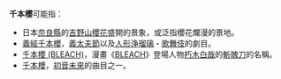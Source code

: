 '''千本櫻'''可能指：
*日本[[奈良縣|奈良縣]]的[[吉野山|吉野山]][[櫻花|櫻花]]盛開的景象，或泛指櫻花爛漫的景地。 
*[[源義經#戲劇|義經千本櫻]]，[[義太夫節|義太夫節]]以及[[人形浄瑠璃|人形浄瑠璃]]・[[歌舞伎|歌舞伎]]的劇目。
*[[朽木白哉#斬魄刀|千本櫻 (BLEACH)]]，漫畫《[[BLEACH|BLEACH]]》登場人物[[朽木白哉|朽木白哉]]的[[斬魄刀|斬魄刀]]的名稱。 
*[[千本櫻|千本櫻]]，[[初音未來|初音未來]]的曲目之一。

{{disambig|Q|CAT=三字消歧义}}